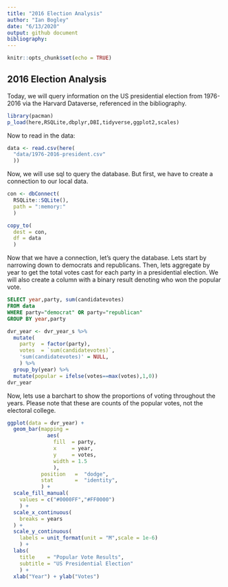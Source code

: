 ```yaml
---
title: "2016 Election Analysis"
author: "Ian Bogley"
date: "6/13/2020"
output: github document
bibliography: 
---
```


```r
knitr::opts_chunk$set(echo = TRUE)
```

## 2016 Election Analysis
Today, we will query information on the US presidential election  from 1976-2016 via the Harvard Dataverse, referenced in the bibliography.

```r
library(pacman)
p_load(here,RSQLite,dbplyr,DBI,tidyverse,ggplot2,scales)
```

Now to read in the data:

```r
data <- read.csv(here(
  "data/1976-2016-president.csv"
  ))
```

Now, we will use sql to query the database. But first, we have to create a connection to our local data.

```r
con <- dbConnect(
  RSQLite::SQLite(), 
  path = ":memory:"
  )

copy_to(
  dest = con, 
  df = data
  )
```

Now that we have a connection, let's query the database. Lets start by narrowing down to democrats and republicans. Then, lets aggregate by year to get the total votes cast for each party in a presidential election. We will also create a column with a binary result denoting who won the popular vote.

```sql
SELECT year,party, sum(candidatevotes)
FROM data
WHERE party="democrat" OR party="republican"
GROUP BY year,party
```

```r
dvr_year <- dvr_year_s %>%
  mutate(
    party  = factor(party),
    votes  = `sum(candidatevotes)`,
    'sum(candidatevotes)' = NULL,
    ) %>%
  group_by(year) %>%
  mutate(popular = ifelse(votes==max(votes),1,0))
dvr_year
```


Now, lets use a barchart to show the proportions of voting throughout the years. Please note that these are counts of the popular votes, not the electoral college.

```r
ggplot(data = dvr_year) +
  geom_bar(mapping = 
             aes(
               fill  = party, 
               x     = year,
               y     = votes,
               width = 1.5
               ),
           position   =  "dodge",
           stat       =  "identity",
           ) +
  scale_fill_manual(
    values = c("#0000FF","#FF0000")
    ) +
  scale_x_continuous(
    breaks = years
  ) +
  scale_y_continuous(
    labels = unit_format(unit = "M",scale = 1e-6)
    ) +
  labs(
    title    = "Popular Vote Results",
    subtitle = "US Presidential Election"
    ) +
  xlab("Year") + ylab("Votes") 
```

